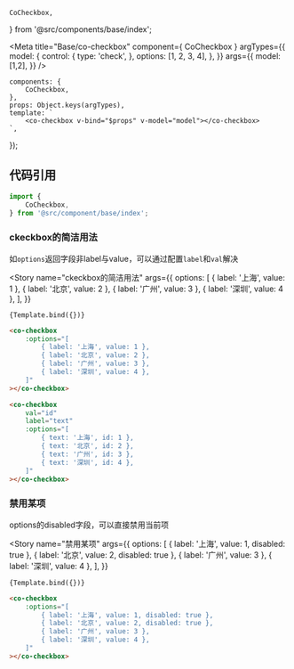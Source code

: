     CoCheckbox,
} from '@src/components/base/index';

<Meta
    title="Base/co-checkbox"
    component={ CoCheckbox }
    argTypes={{
        model: {
            control: {
                type: 'check',
            },
            options: [1, 2, 3, 4],
        },
    }}
    args={{
        model: [1,2],
    }}
/>

    components: {
        CoCheckbox,
    },
    props: Object.keys(argTypes),
    template: `
        <co-checkbox v-bind="$props" v-model="model"></co-checkbox>
    `,
});

## 代码引用
```js
import {
    CoCheckbox,
} from '@src/component/base/index';
```

### ckeckbox的简洁用法

如`options`返回字段非label与value，可以通过配置`label`和`val`解决

<Story
    name="ckeckbox的简洁用法"
    args={{
        options: [
            { label: '上海', value: 1 },
            { label: '北京', value: 2 },
            { label: '广州', value: 3 },
            { label: '深圳', value: 4 },
        ],
    }}
>
    {Template.bind({})}
</Story>

```html
<co-checkbox
    :options="[
        { label: '上海', value: 1 },
        { label: '北京', value: 2 },
        { label: '广州', value: 3 },
        { label: '深圳', value: 4 },
    ]"
></co-checkbox>

<co-checkbox
    val="id"
    label="text"
    :options="[
        { text: '上海', id: 1 },
        { text: '北京', id: 2 },
        { text: '广州', id: 3 },
        { text: '深圳', id: 4 },
    ]"
></co-checkbox>
```

### 禁用某项

options的disabled字段，可以直接禁用当前项

<Story
    name="禁用某项"
    args={{
        options: [
            { label: '上海', value: 1, disabled: true },
            { label: '北京', value: 2, disabled: true },
            { label: '广州', value: 3 },
            { label: '深圳', value: 4 },
        ],
    }}
>
    {Template.bind({})}
</Story>

```html
<co-checkbox
    :options="[
        { label: '上海', value: 1, disabled: true },
        { label: '北京', value: 2, disabled: true },
        { label: '广州', value: 3 },
        { label: '深圳', value: 4 },
    ]"
></co-checkbox>
```

<ArgsTable of={CoCheckbox} />
